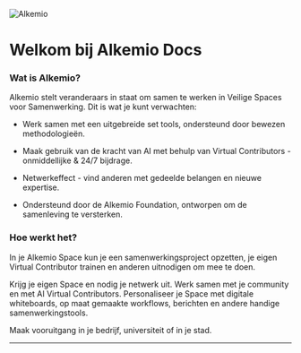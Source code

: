 ![Alkemio](/alkemio-og.png)

# Welkom bij Alkemio Docs

### Wat is Alkemio?

Alkemio stelt veranderaars in staat om samen te werken in Veilige Spaces voor Samenwerking.
Dit is wat je kunt verwachten:

- Werk samen met een uitgebreide set tools, ondersteund door bewezen methodologieën.

- Maak gebruik van de kracht van AI met behulp van Virtual Contributors - onmiddellijke & 24/7 bijdrage.

- Netwerkeffect - vind anderen met gedeelde belangen en nieuwe expertise.

- Ondersteund door de Alkemio Foundation, ontworpen om de samenleving te versterken.

### Hoe werkt het?

In je Alkemio Space kun je een samenwerkingsproject opzetten, je eigen Virtual Contributor trainen en anderen uitnodigen om mee te doen.

Krijg je eigen Space en nodig je netwerk uit. Werk samen met je community en met AI Virtual Contributors. Personaliseer je Space met digitale whiteboards, op maat gemaakte workflows, berichten en andere handige samenwerkingstools.

Maak vooruitgang in je bedrijf, universiteit of in je stad.

---
